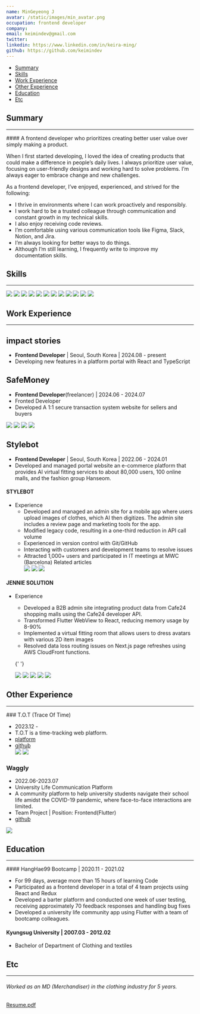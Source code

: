 ```yaml
---
name: MinGeyeong J
avatar: /static/images/min_avatar.png
occupation: frontend developer
company:
email: keimindev@gmail.com
twitter:
linkedin: https://www.linkedin.com/in/keira-ming/
github: https://github.com/keimindev
---
```


- [Summary](#summary)
- [Skills](#skills)
- [Work Experience](#work-experience)
- [Other Experience](#other-experience)
- [Education](#education)
- [Etc](#etc)

## Summary

<hr className="mb-2" />
#### A frontend developer who prioritizes creating better user value over simply making a product.

When I first started developing, I loved the idea of creating products that could make a difference in people’s daily lives. I always prioritize user value, focusing on user-friendly designs and working hard to solve problems. I’m always eager to embrace change and new challenges.

As a frontend developer, I’ve enjoyed, experienced, and strived for the following:

- I thrive in environments where I can work proactively and responsibly.
- I work hard to be a trusted colleague through communication and constant growth in my technical skills.
- I also enjoy receiving code reviews.
- I’m comfortable using various communication tools like Figma, Slack, Notion, and Jira.
- I’m always looking for better ways to do things.
- Although I’m still learning, I frequently write to improve my documentation skills.

## Skills

<hr className="mb-2" />
<div className="m-0 flex flex-wrap p-0">
  <img
    className="m-0 w-[120px] rounded-full p-2"
    src="https://img.shields.io/badge/-JavaScript-ced4da.svg?&style=for-the-badge&logo=Javascript&logoColor=black"
  />
  <img
    className="m-0 w-[120px] rounded-full p-2"
    src="https://img.shields.io/badge/-TypeScript-ced4da.svg?&style=for-the-badge&logo=Typescript&logoColor=black"
  />
  <img
    className="m-0 w-[100px] rounded-full p-2"
    src="https://img.shields.io/badge/-React-ced4da?logo=react&style=for-the-badge&logoColor=black"
  />
  <img
    className="m-0 w-[100px] rounded-full p-2"
    src="https://img.shields.io/badge/-Next.js-ced4da?logo=next.js&style=for-the-badge&logoColor=black"
  />
  <img
    className="m-0 w-[100px] rounded-full p-2"
    src="https://img.shields.io/badge/-flutter-ced4da?logo=flutter&style=for-the-badge&logoColor=black"
  />
  <img
    className="m-0 w-[100px] rounded-full p-2"
    src="https://img.shields.io/badge/-Node.js-ced4da?logo=node.js&style=for-the-badge&logoColor=black"
  />
  <img
    className="m-0 w-[100px] rounded-full p-2"
    src="https://img.shields.io/badge/-Redux-ced4da?logo=redux&style=for-the-badge&logoColor=black"
  />
  <img
    className="m-0 w-[100px] rounded-full p-2"
    src="https://img.shields.io/badge/-Recoil-ced4da?logo=recoil&style=for-the-badge&logoColor=black"
  />
  <img
    className="m-0 w-[120px] rounded-full p-2"
    src="https://img.shields.io/badge/-MongoDB-ced4da?logo=mongoDB&style=for-the-badge&logoColor=black"
  />
  <img
    className="m-0 w-[120px] rounded-full p-2"
    src="https://img.shields.io/badge/-Firebase-ced4da?logo=firebase&style=for-the-badge&logoColor=black"
  />
  <img
    className="m-0 w-[100px] rounded-full p-2"
    src="https://img.shields.io/badge/-Amazon-ced4da?logo=Amazon&style=for-the-badge&logoColor=black"
  />
  <img
    className="m-0 w-[100px] rounded-full p-2"
    src="https://img.shields.io/badge/github-ced4da?style=for-the-badge&logo=github&logoColor=black"
  />
</div>

## Work Experience

<hr className="mb-2" />

## impact stories

- **Frontend Developer** | Seoul, South Korea | 2024.08 - present
- Developing new features in a platform portal with React and TypeScript

## SafeMoney

- **Frontend Developer**(freelancer) | 2024.06 - 2024.07
- Fronted Developer
- Developed A 1:1 secure transaction system website for sellers and buyers

<div className="m-0 flex flex-wrap p-0">
  <img
    className="m-0 mb-1 w-[100px] rounded-full p-2"
    src="https://img.shields.io/badge/-TypeScript-ced4da.svg?&style=flat-square&logo=Typescript&logoColor=black"
  />
  <img
    className="m-0 mb-1 w-[90px] rounded-full p-2"
    src="https://img.shields.io/badge/-next.js-ced4da.svg?&style=flat-square&logo=next.js&logoColor=black"
  />
  <img
    className="m-0 mb-1 w-[100px] rounded-full p-2"
    src="https://img.shields.io/badge/-shadcn/ui-ced4da.svg?&style=flat-square&logo=shadcn/ui&logoColor=black"
  />
  <img
    className="m-0 mb-1 w-[80px] rounded-full p-2"
    src="https://img.shields.io/badge/-recoil-ced4da.svg?&style=flat-square&logo=recoil&logoColor=black"
  />
</div>

## Stylebot

- **Frontend Developer** | Seoul, South Korea | 2022.06 - 2024.01
- Developed and managed portal website an e-commerce platform that provides AI virtual fitting services to about 80,000 users, 100 online malls, and the fashion group Hanseom.

#### STYLEBOT

- Experience
  - Developed and managed an admin site for a mobile app where users upload images of clothes, which AI then digitizes. The admin site includes a review page and marketing tools for the app.
  - Modified legacy code, resulting in a one-third reduction in API call volume
  - Experienced in version control with Git/GitHub
  - Interacting with customers and development teams to resolve issues
  - Attracted 1,000+ users and participated in IT meetings at MWC (Barcelona) Related articles
    <div className="m-0 flex flex-wrap p-0">
      <img
        className="m-0 mb-1 w-[100px] rounded-full p-2"
        src="https://img.shields.io/badge/-TypeScript-ced4da.svg?&style=flat-square&logo=Typescript&logoColor=black"
      />
      <img
        className="m-0 mb-1 w-[90px] rounded-full p-2"
        src="https://img.shields.io/badge/-next.js-ced4da.svg?&style=flat-square&logo=next.js&logoColor=black"
      />
      <img
        className="m-0 mb-1 w-[70px] rounded-full p-2"
        src="https://img.shields.io/badge/-mui-ced4da.svg?&style=flat-square&logo=mui&logoColor=black"
      />
    </div>

#### JENNIE SOLUTION

- Experience

  - Developed a B2B admin site integrating product data from Cafe24 shopping malls using the Cafe24 developer API.
  - Transformed Flutter WebView to React, reducing memory usage by 8-90%
  - Implemented a virtual fitting room that allows users to dress avatars with various 2D item images
  - Resolved data loss routing issues on Next.js page refreshes using AWS CloudFront functions.

  {' '}

  <div className="m-0 flex flex-wrap p-0">
    <img
      className="m-0 mb-1 w-[100px] rounded-full p-2"
      src="https://img.shields.io/badge/-TypeScript-ced4da.svg?&style=flat-square&logo=Typescript&logoColor=black"
    />
    <img
      className="m-0 mb-1 w-[90px] rounded-full p-2"
      src="https://img.shields.io/badge/-React-ced4da.svg?&style=flat-square&logo=react&logoColor=black"
    />
    <img
      className="m-0 mb-1 w-[90px] rounded-full p-2"
      src="https://img.shields.io/badge/-next.js-ced4da.svg?&style=flat-square&logo=next.js&logoColor=black"
    />
    <img
      className="m-0 mb-1 w-[90px] rounded-full p-2"
      src="https://img.shields.io/badge/-redux-ced4da.svg?&style=flat-square&logo=redux&logoColor=black"
    />
    <img
      className="m-0 mb-1 w-[70px] rounded-full p-2"
      src="https://img.shields.io/badge/-mui-ced4da.svg?&style=flat-square&logo=mui&logoColor=black"
    />
  </div>

## Other Experience

<hr className="mb-2" />
### T.O.T (Trace Of Time)

- 2023.12 -
- T.O.T is a time-tracking web platform.
- <a href="https://tot-web.vercel.app/" target="_blank">
    platform
  </a>
- <a href="https://github.com/keimindev/tot" target="_blank">
    github
  </a>
  <div className="m-0 mb-0 flex flex-wrap p-0">
    <img
      className="m-0 mb-1 w-[90px] rounded-full p-2"
      src="https://img.shields.io/badge/-next.js-ced4da.svg?&style=flat-square&logo=next.js&logoColor=black"
    />
    <img
      className="m-0 mb-1 w-[80px] rounded-full p-2"
      src="https://img.shields.io/badge/-recoil-ced4da.svg?&style=flat-square&logo=recoil&logoColor=black"
    />
  </div>

### Waggly

- 2022.06-2023.07
- University Life Communication Platform
- A community platform to help university students navigate their school life amidst the COVID-19 pandemic, where face-to-face interactions are limited.
- Team Project | Position: Frontend(Flutter)
- <a href="https://github.com/WagglyDevTeam/FrontEnd" target="_blank">
    github
  </a>

<img
  className="m-0 mb-1 w-[90px] rounded-full p-2"
  src="https://img.shields.io/badge/-flutter-ced4da?logo=flutter&style=flat-square&logoColor=black"
/>

## Education

<hr className="mb-2" />
#### HangHae99 Bootcamp | 2020.11 - 2021.02

- For 99 days, average more than 15 hours of learning Code
- Participated as a frontend developer in a total of 4 team projects using React and Redux
- Developed a barter platform and conducted one week of user testing, receiving approximately 70 feedback responses and handling bug fixes
- Developed a university life community app using Flutter with a team of bootcamp colleagues.

#### Kyungsug University | 2007.03 - 2012.02

- Bachelor of Department of Clothing and textiles

## Etc

<hr className="mb-2" />

###### Worked as an MD (Merchandiser) in the clothing industry for 5 years.

<div className="mt-20 flex justify-center">
  <a href="https://drive.google.com/file/d/1eyaGeELzbBNUKv2V6ufzbZ0yb32NEx2y/view?usp=sharing">
    <div className="flex h-[40px] w-[140px] cursor-pointer items-center justify-center rounded-full border text-center hover:border-primary-500 hover:text-primary-500">
      Resume.pdf
    </div>
  </a>
</div>

